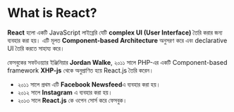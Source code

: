# What is React?

**React** হলো একটি JavaScript লাইব্রেরি যেটি **complex UI (User Interface)** তৈরি করার জন্য ব্যবহার করা হয়। এটি মূলত **Component-based Architecture** অনুসরণ করে এবং declarative UI তৈরি করতে সাহায্য করে।

ফেসবুকের সফটওয়্যার ইঞ্জিনিয়ার **Jordan Walke**, ২০১১ সালে PHP-এর একটি Component-based framework **XHP-js** থেকে অনুপ্রাণিত হয়ে React.js তৈরি করেন।

- ২০১১ সালে প্রথম এটি **Facebook Newsfeed**এ ব্যবহার করা হয়।
- ২০১২ সালে **Instagram** এ ব্যবহার করা হয়।
- ২০১৩ সালে **React.js** কে ওপেন সোর্স করে ফেসবুক।
